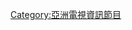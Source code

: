 {{Catnav|頁面分類|...|电视|电视节目|香港電視節目|亞洲電視節目}}
{{Catmore|5個半a餐}}

[[Category:亞洲電視資訊節目|Category:亞洲電視資訊節目]]
